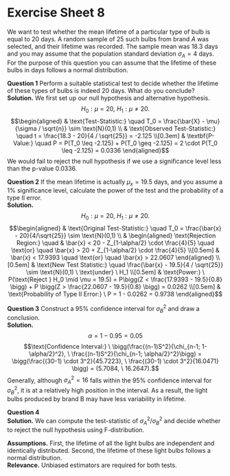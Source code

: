 # Exercise Sheet 8

We want to test whether the mean lifetime of a particular type of bulb is equal to $20$ days. A random sample of $25$ such bulbs from brand $A$ was selected, and their lifetime was recorded. The sample mean was $18.3$ days and you may assume that the population standard deviation $\sigma_A = 4$ days. For the purpose of this question you can assume that the lifetime of these bulbs in days follows a normal distribution.

**Question 1** Perform a suitable statistical test to decide whether the lifetime of these types of bulbs is indeed $20$ days. What do you conclude?\
**Solution.** We first set up our null hypothesis and alternative hypothesis.$$H_0: \mu = 20, \ H_1: \mu \neq 20.$$ $$\begin{aligned} & \text{Test-Statistic:} \quad T_0 = \frac{\bar{X} - \mu}{\sigma / \sqrt{n}} \sim \text{N}(0,1) \\
& \text{Observed Test-Statistic:} \quad t = \frac{18.3 - 20}{4 / \sqrt{25}} = -2.125 \\[0.3em]
& \textbf{P-Value:} \quad P = P(T_0 \leq -2.125) + P(T_0 \geq -2.125) = 2 \cdot P(T_0 \leq -2.125) = 0.0336 \end{aligned}$$
We would fail to reject the null hypothesis if we use a significance level less than the p-value $0.0336$.

**Question 2** If the mean lifetime is actually $\mu_x = 19.5$ days, and you assume a $1\%$ significance level, calculate the power of the test and the probability of a type II error.\
**Solution.** $$H_0: \mu = 20, \ H_1: \mu \neq 20.$$
$$\begin{aligned} & \text{Original Test-Statistic:} \quad T_0 = \frac{\bar{x} - 20}{4/\sqrt{25}} \sim \text{N}(0,1) \\
& \begin{aligned} \text{Rejection Region:} \quad & \bar{x} < 20 - Z_{1-\alpha/2} \cdot \frac{4}{5} \quad \text{or} \quad \bar{x} > 20 + Z_{1-\alpha/2} \cdot \frac{4}{5} \\[0.5em]
& \bar{x} < 17.9393 \quad \text{or} \quad \bar{x} > 22.0607
\end{aligned} \\[0.5em]
& \text{New Test Statistic:} \quad \frac{\bar{x} - 19.5}{4 / \sqrt{25}} \sim \text{N}(0,1) \ \text{under} \ H_1 \\[0.5em]
& \text{Power:} \ P(\text{Reject } H_0 \mid \mu = 19.5) = P\bigg(Z < \frac{17.9393 - 19.5}{0.8} \bigg) + P \bigg(Z > \frac{22.0607 - 19.5}{0.8} \bigg) = 0.0262 \\[0.5em]
& \text{Probability of Type II Error:} \ P = 1 - 0.0262 = 0.9738
\end{aligned}$$

**Question 3** Construct a $95\%$ confidence interval for $\sigma_B^2$ and draw a conclusion.\
**Solution.** $$\alpha = 1 - 0.95 = 0.05$$
    $$\text{Confidence Interval:} \ \bigg(\frac{(n-1)S^2}{\chi_{n-1; 1-\alpha/2}^2}, \ \frac{(n-1)S^2}{\chi_{n-1; \alpha/2}^2}\bigg) = \bigg(\frac{(30-1) \cdot 3^2}{45.7223}, \ \frac{(30-1) \cdot 3^2}{16.0471} \bigg) = (5.7084, \ 16.2647).$$
    Generally, although $\sigma_A^2 = 16$ falls within the $95\%$ confidence interval for $\sigma_B^2$, it is at a relatively high position in the interval. As a result, the light bulbs produced by brand B may have less variability in lifetime.
    
**Question 4** \
**Solution.** We can compute the test-statistic of $\sigma_A^2 / \sigma_B^2$ and decide whether to reject the null hypothesis using F-distribution.

**Assumptions.** First, the lifetime of all the light bulbs are independent and identically distributed. Second, the lifetime of these light bulbs follows a normal distribution.\
**Relevance.** Unbiased estimators are required for both tests.
